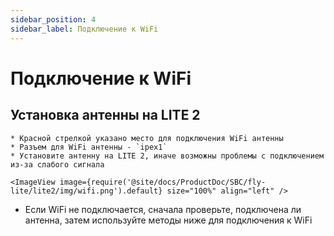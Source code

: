 ```yaml
---
sidebar_position: 4
sidebar_label: Подключение к WiFi
---
```




# Подключение к WiFi

## Установка антенны на LITE 2

    * Красной стрелкой указано место для подключения WiFi антенны
    * Разъем для WiFi антенны - `ipex1`
    * Установите антенну на LITE 2, иначе возможны проблемы с подключением из-за слабого сигнала

    <ImageView image={require('@site/docs/ProductDoc/SBC/fly-lite/lite2/img/wifi.png').default} size="100%" align="left" />  

* Если WiFi не подключается, сначала проверьте, подключена ли антенна, затем используйте методы ниже для подключения к WiFi

<WIFI />